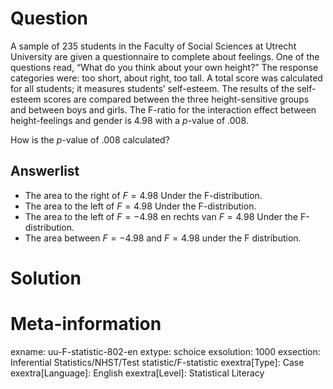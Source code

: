 Question
========
  
A sample of 235 students in the Faculty of Social Sciences at Utrecht University are given a questionnaire to complete about feelings. One of the questions read, "What do you think about your own height?" The response categories were: too short, about right, too tall. A total score was calculated for all students; it measures students' self-esteem. The results of the self-esteem scores are compared between the three height-sensitive groups and between boys and girls. The F-ratio for the interaction effect between height-feelings and gender is $4.98$ with a $p$-value of $.008$.

How is the $p$-value of $.008$ calculated?

  
Answerlist
----------
* The area to the right of $F = 4.98$ Under the F-distribution.
* The area to the left of $F = 4.98$ Under the F-distribution.
* The area to the left of $F = −4.98$ en rechts van $F = 4.98$ Under the F-distribution.
* The area between $F = -4.98$ and $F = 4.98$ under the F distribution.


Solution
========

Meta-information
================
exname: uu-F-statistic-802-en
extype: schoice
exsolution: 1000
exsection: Inferential Statistics/NHST/Test statistic/F-statistic
exextra[Type]: Case
exextra[Language]: English
exextra[Level]: Statistical Literacy
